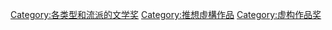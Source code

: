 [[Category:各类型和流派的文学奖|Category:各类型和流派的文学奖]]
[[Category:推想虛構作品|Category:推想虛構作品]]
[[Category:虚构作品奖|Category:虚构作品奖]]